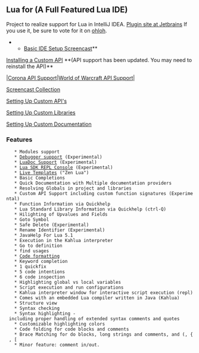 == Lua for [[http://www.jetbrains.com/idea/|{{logo_intellij_idea.gif}}]] (A Full Featured Lua IDE) ==

Project to realize support for Lua in IntelliJ IDEA.  [[http://plugins.intellij.net/plugin/?id=4683|Plugin site at Jetbrains]] If you use it, be sure to vote for it on [[http://www.ohloh.net/p/idlua|ohloh]].

**[[http://www.screencast.com/t/D1UKynKND|Basic IDE Setup Screencast]]**



[[Installing a Custom API]]  **(API support has been updated. You may need to reinstall the API)**

|[[https://bitbucket.org/sylvanaar2/idlua-sdk-corona/wiki/Home|Corona API Support]]|[[https://bitbucket.org/sylvanaar2/idlua-sdk-world-of-warcraft|World of Warcraft API Support]]|

[[Screencast Collection]]

[[Setting Up Custom API's]]

[[Setting Up Custom Libraries]]

[[Setting Up Custom Documentation]]

=== Features ===
    * Modules support
    * [[http://www.screencast.com/t/CBWIkoZPg|Debugger support]] (Experimental)
    * [[http://www.screencast.com/t/qcngMlczh|LuaDoc Support]] (Experimental)
    * [[http://www.screencast.com/t/0f262SeCKmqT|Lua SDK REPL Console]] (Experimental)
    * [[http://screencast.com/t/GYF0sAw6N|Live Templates]] ("Zen Lua")
    * Basic Completions
    * Quick Documentation with Multiple documentation providers
    * Resolving Globals in project and libraries
    * Custom API Support including custom function signatures (Experimental)
    * Function Information via Quickhelp
    * Lua Standard Library Information via Quickhelp (ctrl-Q)
    * Hilighting of Upvalues and Fields
    * Goto Symbol
    * Safe Delete (Experimental)
    * Rename Identifier (Experimental)
    * JavaHelp For Lua 5.1
    * Execution in the Kahlua interpreter
    * Go to definition
    * find usages
    * [[http://screencast.com/t/ppI3PbwfLOQo|Code formatting]]
    * Keyword completion
    * 1 quickfix
    * 5 code intentions
    * 6 code inspection
    * Highlighting global vs local variables
    * Script execution and run configurations
    * Kahlua interpreter window for interactive script execution (repl)
    * Comes with an embedded Lua compiler written in Java (Kahlua)
    * Structure view
    * Syntax checking
    * Syntax highlighting - including proper handling of extended syntax comments and quotes
    * Customizable highlighting colors
    * Code folding for code blocks and comments
    * Brace Matching for do blocks, long strings and comments, and (, { , [
    * Minor feature: comment in/out.



{{idlua001.jpg|Sample}}

{{9-13-2010-8-55-51.png}}
{{9-13-2010-9-00-14.png}}
{{9-13-2010-9-03-02.png}}
{{9-13-2010-9-03-36.png}}
{{9-13-2010-9-04-19.png}}
{{9-13-2010-9-06-40.png}}
{{9-13-2010-9-07-52.png}}
{{9-13-2010-9-08-22.png}}
{{9-13-2010-9-09-39.png}}
{{9-13-2010-9-10-23.png}}
{{9-13-2010-9-12-17.png}}
{{9-13-2010-9-13-07.png}}
{{9-13-2010-9-13-46.png}}
{{9-13-2010-9-14-31.png}}
{{9-13-2010-9-15-16.png}}
{{9-13-2010-9-15-58.png}}
{{9-13-2010-9-22-40.png}}
